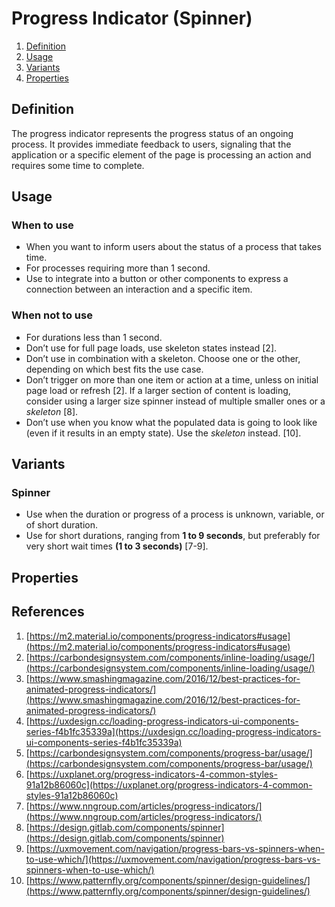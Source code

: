 
<Meta of={SpinnerStories} />

# Progress Indicator (Spinner)
1. [Definition](#definition)
2. [Usage](#usage)
3. [Variants](#variants)
4. [Properties](#properties)

## Definition
The progress indicator represents the progress status of an ongoing process. It provides immediate feedback to users,
signaling that the application or a specific element of the page is processing an action and requires some time to
complete.
<Canvas of={SpinnerStories.Default} />

## Usage
### When to use
- When you want to inform users about the status of a process that takes time.
- For processes requiring more than 1 second.
- Use to integrate into a button or other components to express a connection between an interaction and a specific item.

### When not to use
- For durations less than 1 second.
- Don’t use for full page loads, use skeleton states instead [2].
- Don’t use in combination with a skeleton. Choose one or the other, depending on which best fits the use case.
- Don’t trigger on more than one item or action at a time, unless on initial page load or refresh [2]. If a larger
  section of content is loading, consider using a larger size spinner instead of multiple smaller ones or a
  _skeleton_ [8].
- Don’t use when you know what the populated data is going to look like (even if it results in an empty state).
  Use the _skeleton_ instead. [10].

## Variants

### Spinner
- Use when the duration or progress of a process is unknown, variable, or of short duration.
- Use for short durations, ranging from **1 to 9 seconds**, but preferably for very short wait times
  **(1 to 3 seconds)** [7-9].
<Canvas of={SpinnerStories.Default} />

## Properties
<ArgTypes of={Spinner} />

## References
1. [https://m2.material.io/components/progress-indicators#usage](https://m2.material.io/components/progress-indicators#usage)
2. [https://carbondesignsystem.com/components/inline-loading/usage/](https://carbondesignsystem.com/components/inline-loading/usage/)
3. [https://www.smashingmagazine.com/2016/12/best-practices-for-animated-progress-indicators/](https://www.smashingmagazine.com/2016/12/best-practices-for-animated-progress-indicators/)
4. [https://uxdesign.cc/loading-progress-indicators-ui-components-series-f4b1fc35339a](https://uxdesign.cc/loading-progress-indicators-ui-components-series-f4b1fc35339a)
5. [https://carbondesignsystem.com/components/progress-bar/usage/](https://carbondesignsystem.com/components/progress-bar/usage/)
6. [https://uxplanet.org/progress-indicators-4-common-styles-91a12b86060c](https://uxplanet.org/progress-indicators-4-common-styles-91a12b86060c)
7. [https://www.nngroup.com/articles/progress-indicators/](https://www.nngroup.com/articles/progress-indicators/)
8. [https://design.gitlab.com/components/spinner](https://design.gitlab.com/components/spinner)
9. [https://uxmovement.com/navigation/progress-bars-vs-spinners-when-to-use-which/](https://uxmovement.com/navigation/progress-bars-vs-spinners-when-to-use-which/)
10. [https://www.patternfly.org/components/spinner/design-guidelines/](https://www.patternfly.org/components/spinner/design-guidelines/)
